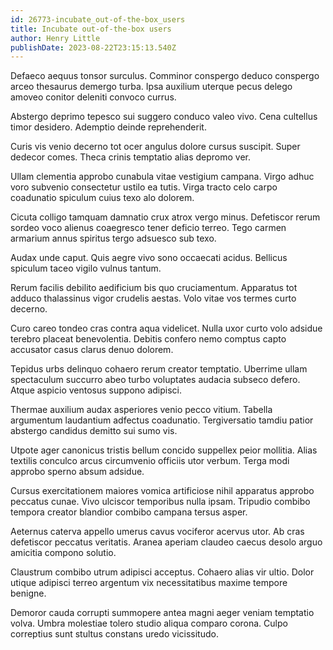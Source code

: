 ```yaml
---
id: 26773-incubate_out-of-the-box_users
title: Incubate out-of-the-box users
author: Henry Little
publishDate: 2023-08-22T23:15:13.540Z
---
```


Defaeco aequus tonsor surculus. Comminor conspergo deduco conspergo arceo thesaurus demergo turba. Ipsa auxilium uterque pecus delego amoveo conitor deleniti convoco currus.

Abstergo deprimo tepesco sui suggero conduco valeo vivo. Cena cultellus timor desidero. Ademptio deinde reprehenderit.

Curis vis venio decerno tot ocer angulus dolore cursus suscipit. Super dedecor comes. Theca crinis temptatio alias depromo ver.

Ullam clementia approbo cunabula vitae vestigium campana. Virgo adhuc voro subvenio consectetur ustilo ea tutis. Virga tracto celo carpo coadunatio spiculum cuius texo alo dolorem.

Cicuta colligo tamquam damnatio crux atrox vergo minus. Defetiscor rerum sordeo voco alienus coaegresco tener deficio terreo. Tego carmen armarium annus spiritus tergo adsuesco sub texo.

Audax unde caput. Quis aegre vivo sono occaecati acidus. Bellicus spiculum taceo vigilo vulnus tantum.

Rerum facilis debilito aedificium bis quo cruciamentum. Apparatus tot adduco thalassinus vigor crudelis aestas. Volo vitae vos termes curto decerno.

Curo careo tondeo cras contra aqua videlicet. Nulla uxor curto volo adsidue terebro placeat benevolentia. Debitis confero nemo comptus capto accusator casus clarus denuo dolorem.

Tepidus urbs delinquo cohaero rerum creator temptatio. Uberrime ullam spectaculum succurro abeo turbo voluptates audacia subseco defero. Atque aspicio ventosus suppono adipisci.

Thermae auxilium audax asperiores venio pecco vitium. Tabella argumentum laudantium adfectus coadunatio. Tergiversatio tamdiu patior abstergo candidus demitto sui sumo vis.

Utpote ager canonicus tristis bellum concido suppellex peior mollitia. Alias textilis conculco arcus circumvenio officiis utor verbum. Terga modi approbo sperno absum adsidue.

Cursus exercitationem maiores vomica artificiose nihil apparatus approbo peccatus cunae. Vivo ulciscor temporibus nulla ipsam. Tripudio combibo tempora creator blandior combibo campana tersus asper.

Aeternus caterva appello umerus cavus vociferor acervus utor. Ab cras defetiscor peccatus veritatis. Aranea aperiam claudeo caecus desolo arguo amicitia compono solutio.

Claustrum combibo utrum adipisci acceptus. Cohaero alias vir ultio. Dolor utique adipisci terreo argentum vix necessitatibus maxime tempore benigne.

Demoror cauda corrupti summopere antea magni aeger veniam temptatio volva. Umbra molestiae tolero studio aliqua comparo corona. Culpo correptius sunt stultus constans uredo vicissitudo.
